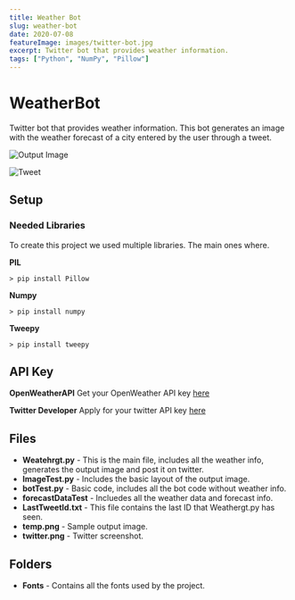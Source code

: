 ---
title: Weather Bot
slug: weather-bot
date: 2020-07-08
featureImage: images/twitter-bot.jpg
excerpt: Twitter bot that provides weather information.
tags: ["Python", "NumPy", "Pillow"]
---

# WeatherBot

Twitter bot that provides weather information. This bot generates an image with the weather forecast of a city entered by the user through a tweet.

![Output Image](images/output-image.png)

![Tweet](images/twitter-screenshot.png)

## Setup

### Needed Libraries

To create this project we used multiple libraries. The main ones where.

**PIL**

```shell
> pip install Pillow
```

**Numpy**

```shell
> pip install numpy
```

**Tweepy**

```shell
> pip install tweepy
```

## API Key

**OpenWeatherAPI**
Get your OpenWeather API key [here](https://openweathermap.org/api)

**Twitter Developer**
Apply for your twitter API key [here](https://developer.twitter.com/en/apply-for-access)

## Files

- **Weatehrgt.py** - This is the main file, includes all the weather info, generates the output image and post it on twitter.
- **ImageTest.py** - Includes the basic layout of the output image.
- **botTest.py** - Basic code, includes all the bot code without weather info.
- **forecastDataTest** - Incluedes all the weather data and forecast info.
- **LastTweetId.txt** - This file contains the last ID that Weathergt.py has seen.
- **temp.png** - Sample output image.
- **twitter.png** - Twitter screenshot.

## Folders

- **Fonts** - Contains all the fonts used by the project.
